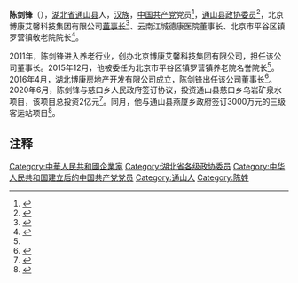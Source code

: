 {{not|陳劍鋒}}
{{Infobox person
| name = 陈剑锋
| image =
| caption = 
| birth_date = 1980年2月
| birth_place = [[湖北省|湖北省]][[咸宁地区|咸宁地区]][[通山县|通山县]]
| death_date = 
| death_place = 
| death_cause = 
| gender   =
| nationality = {{PRC}}
| education                 = 
| alma_mater                = 
| occupation          = 通山县政协委员
| known_for = 
| boards = 
| religion = 
| spouse = 
| partner =
| children =
| parents = 
| 民族       = [[汉族|汉族]]
| party                     = [[中国共产党|中国共产党]]
}}

'''陈剑锋'''（{{bd|1980年|2月|}}），[[湖北省|湖北省]][[通山县|通山县]]人，[[汉族|汉族]]，[[中国共产党|中国共产党]]党员<ref>{{cite web|url=http://www.takungpao.com/special/239159/2020/1202/527419.html|title=博康在京举行11周年庆典|publisher=[[大公网|大公网]]|date=2020-12-02}}</ref>，[[通山县|通山县]][[政协委员|政协委员]]<ref>{{cite web|url=http://www.tongshan.gov.cn/tszx/llyd/202007/t20200702_2138114.shtml|title=中国人民政治协商会议 通山县第十届委员会常务委员会工作报告|website=tongshan.gov.cn|date=2020-06-10}}</ref>，北京博康艾馨科技集团有限公司[[董事长|董事长]]<ref>{{cite web|url=http://m.xinhuanet.com/hb/2019-06/10/c_1124604514.htm|title=博康集团将组织湖北千名老人开展健康旅游活动 |publisher=[[新华网|新华网]]|date=2019-06-10}}</ref>、云南江城德康医院董事长、北京市平谷区镇罗营镇敬老院院长<ref name="中国经济导报">{{cite web|url=http://www.ceh.com.cn/ep_m/ceh/html/2016/12/02/B03/B03_54.htm|title=首届中国养老产业 可持续发展论坛在京举办|publisher=[[中国经济导报|中国经济导报]]|date=2016-12-02}}</ref>。

2011年，陈剑锋进入养老行业，创办北京博康艾馨科技集团有限公司，担任该公司董事长。2015年12月，他被委任为北京市平谷区镇罗营镇养老院名誉院长<ref name="中国经济导报"/>。2016年4月，湖北博康房地产开发有限公司成立，陈剑锋出任该公司董事长<ref>{{cite web|url=http://www.bgtv.com.cn/docs/20201110114610674984.pdf|title=北京广播电视报2020年42期PDF版|work=北京广播电视报|date=2020-11-10}}</ref>。2020年6月，陈剑锋与慈口乡人民政府签订协议，投资通山县慈口乡乌岩矿泉水项目，该项目总投资2亿元<ref>{{cite web|url=http://www.cet.com.cn/xwsd/2654080.shtml|title=陈剑锋就乌岩矿泉水开发与慈口乡人民政府签订协议|work=中国经济时报|date=2020-09-10}}</ref>。同月，他与通山县燕厦乡政府签订3000万元的三级客运站项目<ref>{{cite web|url=http://www.xianning.gov.cn/xwzx/xssm/202006/t20200624_2134088.shtml|title=通山燕厦乡紧扣发展定位 三千万项目成功签约|website=xianning.gov.cn|date=2020-06-24}}</ref>。
== 注释 ==
{{reflist}}

[[Category:中華人民共和國企業家|Category:中華人民共和國企業家]]
[[Category:湖北省各级政协委员|Category:湖北省各级政协委员]]
[[Category:中华人民共和国建立后的中国共产党党员|Category:中华人民共和国建立后的中国共产党党员]]
[[Category:通山人|Category:通山人]]
[[Category:陈姓|Category:陈姓]]